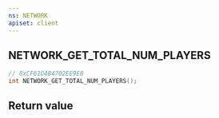 ```yaml
---
ns: NETWORK
apiset: client
---
```

## NETWORK_GET_TOTAL_NUM_PLAYERS

```c
// 0xCF61D4B4702EE9EB
int NETWORK_GET_TOTAL_NUM_PLAYERS();
```



## Return value